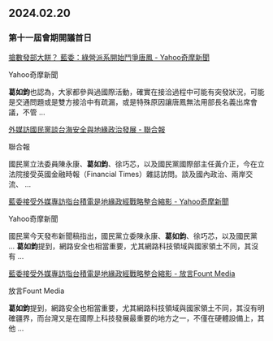 ## 2024.02.20
### 第十一屆會期開議首日

[搶數發部大餅？ 藍委：綠營派系開始鬥爭唐鳳 \- Yahoo奇摩新聞](https://www.google.com/url?rct=j&sa=t&url=https://tw.news.yahoo.com/%25E6%2590%25B6%25E6%2595%25B8%25E7%2599%25BC%25E9%2583%25A8%25E5%25A4%25A7%25E9%25A4%2585-%25E8%2597%258D%25E5%25A7%2594-%25E7%25B6%25A0%25E7%2587%259F%25E6%25B4%25BE%25E7%25B3%25BB%25E9%2596%258B%25E5%25A7%258B%25E9%25AC%25A5%25E7%2588%25AD%25E5%2594%2590%25E9%25B3%25B3-090124169.html&ct=ga&cd=CAEYACoUMTc0NTM0NzIwOTUwNTA4MjY3NjQyIDgxMzQ2YWFjOTVkYmYzODg6Y29tLnR3OnpoLVRXOlRX&usg=AOvVaw0KM_C-CdS-0_OiYac-LKEN)

Yahoo奇摩新聞

**葛如鈞**也認為，大家都參與過國際活動，確實在接洽過程中可能有突發狀況，可能是交通問題或是雙方接洽中有疏漏，或是特殊原因讓唐鳳無法用部長名義出席會議，不管 ...



[外媒訪國民黨談台海安全與地緣政治發展 \- 聯合報](https://www.google.com/url?rct=j&sa=t&url=https://udn.com/news/story/6656/7778748%3Ffrom%3Dudn-ch1_breaknews-1-cate1-news&ct=ga&cd=CAEYASoUMTc0NTM0NzIwOTUwNTA4MjY3NjQyIDgxMzQ2YWFjOTVkYmYzODg6Y29tLnR3OnpoLVRXOlRX&usg=AOvVaw3xz8Yq6kE-FY0fDszsQu_a)

聯合報

國民黨立法委員陳永康、**葛如鈞**、徐巧芯，以及國民黨國際部主任黃介正，今在立法院接受英國金融時報（Financial Times）雜誌訪問。談及國內政治、兩岸交流、 ...



[藍委接受外媒專訪指台積電是地緣政經戰略整合縮影 \- Yahoo奇摩新聞](https://www.google.com/url?rct=j&sa=t&url=https://tw.news.yahoo.com/%25E8%2597%258D%25E5%25A7%2594%25E6%258E%25A5%25E5%258F%2597%25E5%25A4%2596%25E5%25AA%2592%25E5%25B0%2588%25E8%25A8%25AA-%25E6%258C%2587%25E5%258F%25B0%25E7%25A9%258D%25E9%259B%25BB%25E6%2598%25AF%25E5%259C%25B0%25E7%25B7%25A3%25E6%2594%25BF%25E7%25B6%2593%25E6%2588%25B0%25E7%2595%25A5%25E6%2595%25B4%25E5%2590%2588%25E7%25B8%25AE%25E5%25BD%25B1-122755402.html&ct=ga&cd=CAEYAioUMTc0NTM0NzIwOTUwNTA4MjY3NjQyIDgxMzQ2YWFjOTVkYmYzODg6Y29tLnR3OnpoLVRXOlRX&usg=AOvVaw06JZQIVZNYziwKsIgMpM_3)

Yahoo奇摩新聞

國民黨今天發布新聞稿指出，國民黨立委陳永康、**葛如鈞**、徐巧芯，以及國民黨 ... **葛如鈞**提到，網路安全也相當重要，尤其網路科技領域與國家領土不同，其沒有 ...


[藍委接受外媒專訪指台積電是地緣政經戰略整合縮影 \- 放言Fount Media](https://www.google.com/url?rct=j&sa=t&url=https://www.fountmedia.io/article/209204&ct=ga&cd=CAEYAyoUMTc0NTM0NzIwOTUwNTA4MjY3NjQyIDgxMzQ2YWFjOTVkYmYzODg6Y29tLnR3OnpoLVRXOlRX&usg=AOvVaw0u9S9BqIKsWc4frE2iuDen)

放言Fount Media

**葛如鈞**提到，網路安全也相當重要，尤其網路科技領域與國家領土不同，其沒有明確疆界，而台灣又是在國際上科技發展最重要的地方之一，不僅在硬體設備上，其他 ...

